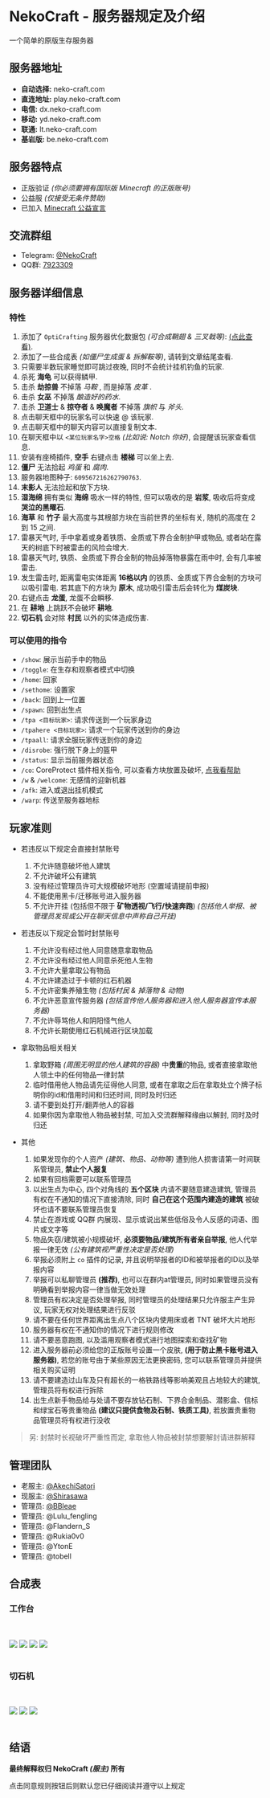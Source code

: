 

# NekoCraft - 服务器规定及介绍

一个简单的原版生存服务器

## 服务器地址

- **自动选择:** neko-craft.com
- **直连地址:** play.neko-craft.com
- **电信:** dx.neko-craft.com
- **移动:** yd.neko-craft.com
- **联通:** lt.neko-craft.com
- **基岩版:** be.neko-craft.com

## 服务器特点

- 正版验证 *(你必须要拥有国际版 Minecraft 的正版账号)*
- 公益服 *(仅接受无条件赞助)*
- 已加入 [Minecraft 公益宣言](https://nonprofit-minecraft.org)

## 交流群组

- Telegram: [@NekoCraft](https://t.me/NekoCraft)
- QQ群: [7923309](https://jq.qq.com/?_wv=1027&k=5NWK20A)

## 服务器详细信息

### 特性

1. 添加了 `OptiCrafting` 服务器优化数据包 *(可合成鞘翅 & 三叉戟等)*: [(点此查看)](https://www.bilibili.com/read/cv3138258).
2. 添加了一些合成表 *(如僵尸生成蛋 & 拆解鞍等)*, 请转到文章结尾查看.
3. 只需要半数玩家睡觉即可跳过夜晚, 同时不会统计挂机钓鱼的玩家.
4. 杀死 **海龟** 可以获得鳞甲.
5. 击杀 **劫掠兽** 不掉落 *马鞍* , 而是掉落 *皮革* .
6. 击杀 **女巫** 不掉落 *酿造好的药水*.
7. 击杀 **卫道士** & **掠夺者** & **唤魔者** 不掉落 *旗帜* 与 *斧头*.
8. 点击聊天框中的玩家名可以快速 @ 该玩家.
9. 点击聊天框中的聊天内容可以直接复制文本.
10. 在聊天框中以 `<某位玩家名字>空格` *(比如说: Notch 你好)*, 会提醒该玩家查看信息.
11. 安装有座椅插件, **空手** 右键点击 **楼梯** 可以坐上去.
12. **僵尸** 无法拾起 *鸡蛋* 和 *腐肉*.
13. 服务器地图种子: `609567216262790763`.
14. **末影人** 无法捡起和放下方块.
15. **湿海绵** 拥有类似 **海绵** 吸水一样的特性, 但可以吸收的是 **岩浆**, 吸收后将变成 **哭泣的黑曜石**.
16. **海草** 和 **竹子** 最大高度与其根部方块在当前世界的坐标有关, 随机的高度在 2 到 15 之间.
17. 雷暴天气时, 手中拿着或身着铁质、金质或下界合金制护甲或物品, 或者站在露天的树底下时被雷击的风险会增大.
18. 雷暴天气时, 铁质、金质或下界合金制的物品掉落物暴露在雨中时, 会有几率被雷击.
19. 发生雷击时, 距离雷电实体距离 **16格以内** 的铁质、金质或下界合金制的方块可以吸引雷电. 若其底下的方块为 **原木**, 成功吸引雷击后会转化为 **煤炭块**.
20. 右键点击 **龙蛋**, 龙蛋不会瞬移.
21. 在 **耕地** 上跳跃不会破坏 **耕地**.
22. **切石机** 会对除 **村民** 以外的实体造成伤害.

### 可以使用的指令

- `/show`: 展示当前手中的物品
- `/toggle`: 在生存和观察者模式中切换
- `/home`: 回家
- `/sethome`: 设置家
- `/back`: 回到上一位置
- `/spawn`: 回到出生点
- `/tpa <目标玩家>`: 请求传送到一个玩家身边
- `/tpahere <目标玩家>`: 请求一个玩家传送到你的身边
- `/tpaall`: 请求全服玩家传送到你的身边
- `/disrobe`: 强行脱下身上的盔甲
- `/status`: 显示当前服务器状态
- `/co`: CoreProtect 插件相关指令, 可以查看方块放置及破坏, [点我看帮助](http://mineplugin.org/CoreProtect#.E5.91.BD.E4.BB.A4)
- `/w` & `/welcome`: 无感情的迎新机器
- `/afk`: 进入或退出挂机模式
- `/warp`: 传送至服务器地标

## 玩家准则

- 若违反以下规定会直接封禁账号
  1. 不允许随意破坏他人建筑
  2. 不允许破坏公有建筑
  3. 没有经过管理员许可大规模破坏地形 (空置域请提前申报)
  4. 不能使用黑卡/迁移账号进入服务器
  5. 不允许开挂 (包括但不限于 **矿物透视/飞行/快速奔跑**) *(包括他人举报、被管理员发现或公开在聊天信息中声称自己开挂)*

- 若违反以下规定会暂时封禁账号
  1. 不允许没有经过他人同意随意拿取物品
  2. 不允许没有经过他人同意杀死他人生物
  3. 不允许大量拿取公有物品
  4. 不允许建造过于卡顿的红石机器
  5. 不允许密集养殖生物 *(包括村民 & 掉落物 & 动物)*
  6. 不允许恶意宣传服务器 *(包括宣传他人服务器和进入他人服务器宣传本服务器)*
  7. 不允许辱骂他人和阴阳怪气他人
  8. 不允许长期使用红石机械进行区块加载

- 拿取物品相关相关
  1. 拿取野箱 *(周围无明显的他人建筑的容器)* 中**贵重**的物品, 或者直接拿取他人领土中的任何物品一律封禁
  2. 临时借用他人物品请先征得他人同意, 或者在拿取之后在拿取处立个牌子标明你的id和借用时间和归还时间, 同时及时归还
  3. 请不要到处打开/翻弄他人的容器
  4. 如果你因为拿取他人物品被封禁, 可加入交流群解释缘由以解封, 同时及时归还

- 其他
  1. 如果发现你的个人资产 *(建筑、物品、动物等)* 遭到他人损害请第一时间联系管理员, **禁止个人报复**
  2. 如果有回档需要可以联系管理员
  3. 以出生点为中心, 四个对角线的 **五个区块** 内请不要随意建造建筑, 管理员有权在不通知的情况下直接清除, 同时 **自己在这个范围内建造的建筑** 被破坏也请不要联系管理员恢复
  4. 禁止在游戏或 QQ群 内展现、显示或说出某些低俗及令人反感的词语、图片或文字等
  5. 物品失窃/建筑被小规模破坏, **必须要物品/建筑所有者亲自举报**, 他人代举报一律无效 *(公有建筑视严重性决定是否处理)*
  6. 举报必须附上 `co` 插件的记录, 并且说明举报者的ID和被举报者的ID以及举报内容
  7. 举报可以私聊管理员 **(推荐)**, 也可以在群内at管理员, 同时如果管理员没有明确看到举报内容一律当做无效处理
  8. 管理员有权决定是否处理举报, 同时管理员的处理结果只允许服主产生异议, 玩家无权对处理结果进行反驳
  9. 请不要在任何世界距离出生点八个区块内使用床或者 TNT 破坏大片地形
  10. 服务器有权在不通知你的情况下进行规则修改
  11. 请不要恶意跑图, 以及滥用观察者模式进行地图探索和查找矿物
  12. 进入服务器前必须给您的正版账号设置一个皮肤, **(用于防止黑卡账号进入服务器)**, 若您的账号由于某些原因无法更换密码, 您可以联系管理员并提供相关购买证明
  13. 请不要建造过山车及只有超长的一格铁路线等影响美观且占地较大的建筑, 管理员将有权进行拆除
  14. 出生点新手物品给与处请不要存放钻石制、下界合金制品、潜影盒、信标和绿宝石等贵重物品 **(建议只提供食物及石制、铁质工具)**, 若放置贵重物品管理员将有权进行没收

> 另: 封禁时长视破坏严重性而定, 拿取他人物品被封禁想要解封请进群解释

## 管理团队

- 老服主: [@AkechiSatori](https://t.me/AkechiSatori)
- 现服主: [@Shirasawa](https://t.me/Shirasawa)
- 管理员: [@BBleae](https://t.me/BBleae)
- 管理员: @Lulu_fengling
- 管理员: @Flandern_S
- 管理员: @Rukia0v0
- 管理员: @YtonE
- 管理员: @tobell

## 合成表

### 工作台

<br />
<br />
<img src={elytra} />
<img src={trident} />
<img src={zombie_egg} />
<img src={blue_ice} />
<br />
<br />

### 切石机

<br />
<br />
<img src={leather} />
<img src={brick} />
<img src={cyle} />
<br />
<br />

## 结语

**最终解释权归 NekoCraft *(服主)* 所有**

点击同意规则按钮后则默认您已仔细阅读并遵守以上规定
